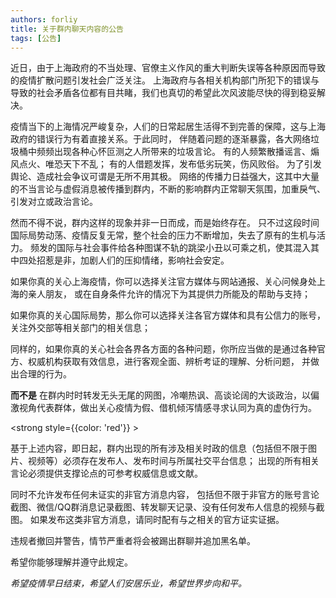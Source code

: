 ```yaml
---
authors: forliy
title: 关于群内聊天内容的公告
tags: [公告]
---
```


近日，由于上海政府的不当处理、官僚主义作风的重大判断失误等各种原因而导致的疫情扩散问题引发社会广泛关注。
上海政府与各相关机构部门所犯下的错误与导致的社会矛盾各位都有目共睹，我们也真切的希望此次风波能尽快的得到稳妥解决。

疫情当下的上海情况严峻复杂，人们的日常起居生活得不到完善的保障，这与上海政府的错误行为有着直接关系。于此同时，
伴随着问题的逐渐暴露，各大网络垃圾桶中频频出现各种心怀叵测之人所带来的垃圾言论。
有的人频繁散播谣言、煽风点火、唯恐天下不乱；
有的人借题发挥，发布低劣玩笑，伤风败俗。
为了引发舆论、造成社会争议可谓是无所不用其极。
网络的传播力日益强大，这其中大量的不当言论与虚假消息被传播到群内，不断的影响群内正常聊天氛围，加重戾气、引发对立或政治言论。

然而不得不说，群内这样的现象并非一日而成，而是始终存在。
只不过这段时间国际局势动荡、疫情反复无常，整个社会的压力不断增加，失去了原有的生机与活力。
频发的国际与社会事件给各种图谋不轨的跳梁小丑以可乘之机，使其混入其中四处招惹是非，加剧人们的压抑情绪，影响社会安定。

如果你真的关心上海疫情，你可以选择关注官方媒体与网站通报、关心问候身处上海的亲人朋友，
或在自身条件允许的情况下为其提供力所能及的帮助与支持；

如果你真的关心国际局势，那么你可以选择关注各官方媒体和具有公信力的账号，关注外交部等相关部门的相关信息；

同样的，如果你真的关心社会各界各方面的各种问题，你所应当做的是通过各种官方、权威机构获取有效信息，进行客观全面、辨析考证的理解、分析问题，
并做出合理的行为。

**而不是** 在群内时时转发无头无尾的网图，冷嘲热讽、高谈论阔的大谈政治，以偏激视角代表群体，做出关心疫情为假、借机倾泻情感寻求认同为真的虚伪行为。

<strong style={{color: 'red'}} >

基于上述内容，即日起，群内出现的所有涉及相关时政的信息（包括但不限于图片、视频等）必须存在发布人、发布时间与所属社交平台信息；
出现的所有相关言论必须提供支撑论点的可参考权威信息或文献。

同时不允许发布任何未证实的非官方消息内容， 包括但不限于非官方的账号言论截图、微信/QQ群消息记录截图、转发聊天记录、没有任何发布人信息的视频与截图。
如果发布这类非官方消息，请同时配有与之相关的官方证实证据。

违规者撤回并警告，情节严重者将会被踢出群聊并追加黑名单。

</strong>

希望你能够理解并遵守此规定。

*希望疫情早日结束，希望人们安居乐业，希望世界步向和平。*

